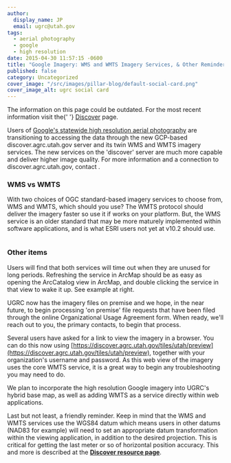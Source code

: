 ```yaml
---
author:
  display_name: JP
  email: ugrc@utah.gov
tags:
  - aerial photography
  - google
  - high resolution
date: 2015-04-30 11:57:15 -0600
title: "Google Imagery: WMS and WMTS Imagery Services, & Other Reminders"
published: false
category: Uncategorized
cover_image: "/src/images/pillar-blog/default-social-card.png"
cover_image_alt: ugrc social card
---
```



<div class="pop grid">
  <p class="text-center">
    The information on this page could be outdated. For the most recent information visit the{' '}
    <a href="/products/discover">Discover</a> page.
  </p>
</div>

Users of [Google's statewide high resolution aerial photography](/blog/2015-02-02-utah-acquires-high-resolution-aerial-photography-license) are transitioning to accessing the data through the new GCP-based discover.agrc.utah.gov server and its twin WMS and WMTS imagery services. The new services on the 'discover' server are much more capable and deliver higher image quality. For more information and a connection to discover.agrc.utah.gov, contact <Contacts inline subject={frontmatter.title} contactKey='discover' />.

### WMS vs WMTS

With two choices of OGC standard-based imagery services to choose from, WMS and WMTS, which should you use? The WMTS protocol should deliver the imagery faster so use it if works on your platform. But, the WMS service is an older standard that may be more maturely implemented within software applications, and is what ESRI users not yet at v10.2 should use.

<a href="/images/404.png">
  <img src="/images/404.png" alt="" title="WakeUp Google" class="inline-text-right" loading="lazy" />
</a>

### Other items

Users will find that both services will time out when they are unused for long periods. Refreshing the service in ArcMap should be as easy as opening the ArcCatalog view in ArcMap, and double clicking the service in that view to wake it up. See example at right.

UGRC now has the imagery files on premise and we hope, in the near future, to begin processing 'on premise' file requests that have been filed through the online Organizational Usage Agreement form. When ready, we'll reach out to you, the primary contacts, to begin that process.

Several users have asked for a link to view the imagery in a browser. You can do this now using [https://discover.agrc.utah.gov/tiles/utah/preview](https://discover.agrc.utah.gov/tiles/utah/preview), together with your organization's username and password. As this web view of the imagery uses the core WMTS service, it is a great way to begin any troubleshooting you may need to do.

We plan to incorporate the high resolution Google imagery into UGRC's hybrid base map, as well as adding WMTS as a service directly within web applications.

Last but not least, a friendly reminder. Keep in mind that the WMS and WMTS services use the WGS84 datum which means users in other datums (NAD83 for example) will need to set an appropriate datum transformation within the viewing application, in addition to the desired projection. This is critical for getting the last meter or so of horizontal position accuracy. This and more is described at the **[Discover resource page](/products/discover)**.

<Contacts subject={frontmatter.title} contactKey="discover" />
